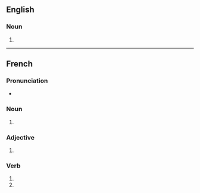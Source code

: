 {{also|coulissés}}

==English==

===Noun===
{{head|en|noun form}}

# {{plural of|en|coulisse}}

----

==French==

===Pronunciation===
* {{audio|fr|LL-Q150 (fra)-Poslovitch-coulisses.wav|Audio}}

===Noun===
{{head|fr|noun form|g=f}}

# {{plural of|fr|coulisse}}

===Adjective===
{{head|fr|adjective form}}

# {{feminine plural of|fr|coulis}}

===Verb===
{{head|fr|verb form}}

# {{inflection of|fr|coulisser||2|s|pres|indc}}
# {{inflection of|fr|coulisser||2|s|pres|subj}}